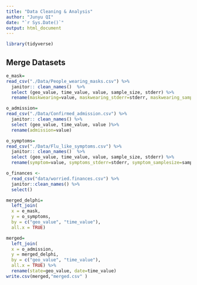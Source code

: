 ```yaml
---
title: "Data Cleaning & Analysis"
author: "Junyu QI"
date: "`r Sys.Date()`"
output: html_document
---
```


```r
library(tidyverse)
```

## Merge Datasets

```r
e_mask=
read_csv("./Data/People_wearing_masks.csv") %>%
  janitor:: clean_names()  %>%
  select (geo_value, time_value, value, sample_size, stderr) %>%
  rename(maskwearing=value, maskwearing_stderr=stderr, maskwearing_samplesize=sample_size )

o_admission=
read_csv("./Data/Confirmed_admission.csv") %>%
  janitor:: clean_names() %>%
  select (geo_value, time_value, value )%>%
  rename(admission=value)

o_symptoms=
read_csv("./Data/Flu_like_symptoms.csv") %>%
  janitor:: clean_names()  %>%
  select (geo_value, time_value, value, sample_size, stderr) %>%
  rename(symptom=value, symptoms_stderr=stderr, symptom_samplesize=sample_size )

o_finances <-
  read_csv("data/worried.finances.csv") %>%
  janitor::clean_names() %>%
  select()

merged_delphi=
  left_join(
  x = e_mask,
  y = o_symptoms,
  by = c("geo_value", "time_value"),
  all.x = TRUE) 

merged=
  left_join(
  x = o_admission,
  y = merged_delphi,
  by = c("geo_value", "time_value"),
  all.x = TRUE) %>%
  rename(state=geo_value, date=time_value) 
write.csv(merged,"merged.csv" )


```
